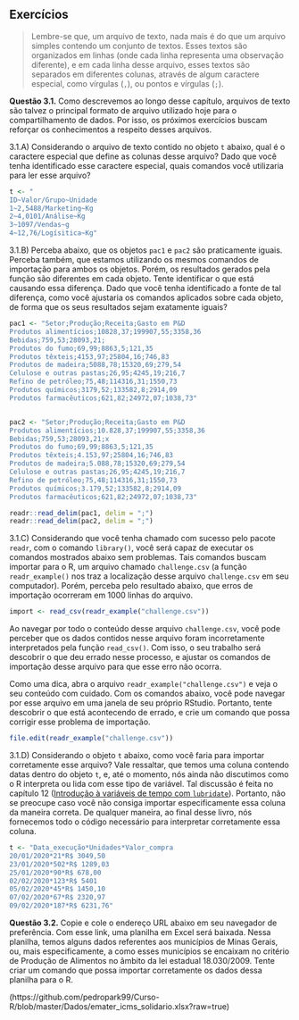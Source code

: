 



## Exercícios {.unnumbered}


> Lembre-se que, um arquivo de texto, nada mais é do que um arquivo simples contendo um conjunto de textos. Esses textos são organizados em linhas (onde cada linha representa uma observação diferente), e em cada linha desse arquivo, esses textos são separados em diferentes colunas, através de algum caractere especial, como vírgulas (`,`), ou pontos e vírgulas (`;`).



**Questão 3.1.** Como descrevemos ao longo desse capítulo, arquivos de texto são talvez o principal formato de arquivo utilizado hoje para o compartilhamento de dados. Por isso, os próximos exercícios buscam reforçar os conhecimentos a respeito desses arquivos.


3.1.A) Considerando o arquivo de texto contido no objeto `t` abaixo, qual é o caractere especial que define as colunas desse arquivo? Dado que você tenha identificado esse caractere especial, quais comandos você utilizaria para ler esse arquivo?


```r
t <- "
ID~Valor/Grupo~Unidade
1~2,5488/Marketing~Kg
2~4,0101/Análise~Kg
3~1097/Vendas~g
4~12,76/Logísitica~Kg"
```


3.1.B) Perceba abaixo, que os objetos `pac1` e `pac2` são praticamente iguais. Perceba também, que estamos utilizando os mesmos comandos de importação para ambos os objetos. Porém, os resultados gerados pela função são diferentes em cada objeto. Tente identificar o que está causando essa diferença. Dado que você tenha identificado a fonte de tal diferença, como você ajustaria os comandos aplicados sobre cada objeto, de forma que os seus resultados sejam exatamente iguais?



```r
pac1 <- "Setor;Produção;Receita;Gasto em P&D
Produtos alimentícios;10828,37;199907,55;3358,36
Bebidas;759,53;28093,21;
Produtos do fumo;69,99;8863,5;121,35
Produtos têxteis;4153,97;25804,16;746,83
Produtos de madeira;5088,78;15320,69;279,54
Celulose e outras pastas;26,95;4245,19;216,7
Refino de petróleo;75,48;114316,31;1550,73
Produtos químicos;3179,52;133582,8;2914,09
Produtos farmacêuticos;621,82;24972,07;1038,73"


pac2 <- "Setor;Produção;Receita;Gasto em P&D
Produtos alimentícios;10.828,37;199907,55;3358,36
Bebidas;759,53;28093,21;x
Produtos do fumo;69,99;8863,5;121,35
Produtos têxteis;4.153,97;25804,16;746,83
Produtos de madeira;5.088,78;15320,69;279,54
Celulose e outras pastas;26,95;4245,19;216,7
Refino de petróleo;75,48;114316,31;1550,73
Produtos químicos;3.179,52;133582,8;2914,09
Produtos farmacêuticos;621,82;24972,07;1038,73"

readr::read_delim(pac1, delim = ";")
readr::read_delim(pac2, delim = ";")
```




3.1.C) Considerando que você tenha chamado com sucesso pelo pacote `readr`, com o comando `library()`, você será capaz de executar os comandos mostrados abaixo sem problemas. Tais comandos buscam importar para o R, um arquivo chamado `challenge.csv` (a função `readr_example()` nos traz a localização desse arquivo `challenge.csv` em seu computador). Porém, perceba pelo resultado abaixo, que erros de importação ocorreram em 1000 linhas do arquivo.


```r
import <- read_csv(readr_example("challenge.csv"))
```
\begin{verbatim}
## -- Column specification ---------------------------------------
## cols(
##   x = col_double(),
##   y = col_logical()
## )

## Warning: 1000 parsing failures.
##  row col           expected     actual                     file
## 1001   y 1/0/T/F/TRUE/FALSE 2015-01-16 'C:/Users/Pedro/Documen~
## 1002   y 1/0/T/F/TRUE/FALSE 2018-05-18 'C:/Users/Pedro/Documen~
## 1003   y 1/0/T/F/TRUE/FALSE 2015-09-05 'C:/Users/Pedro/Documen~
## 1004   y 1/0/T/F/TRUE/FALSE 2012-11-28 'C:/Users/Pedro/Documen~
## 1005   y 1/0/T/F/TRUE/FALSE 2020-01-13 'C:/Users/Pedro/Documen~
## .... ... .................. .......... ........................
## See problems(...) for more details.
\end{verbatim}


Ao navegar por todo o conteúdo desse arquivo `challenge.csv`, você pode perceber que os dados contidos nesse arquivo foram incorretamente interpretados pela função `read_csv()`. Com isso, o seu trabalho será descobrir o que deu errado nesse processo, e ajustar os comandos de importação desse arquivo para que esse erro não ocorra. 

Como uma dica, abra o arquivo `readr_example("challenge.csv")` e veja o seu conteúdo com cuidado. Com os comandos abaixo, você pode navegar por esse arquivo em uma janela de seu próprio RStudio. Portanto, tente descobrir o que está acontecendo de errado, e crie um comando que possa corrigir esse problema de importação. 

```r
file.edit(readr_example("challenge.csv"))
```




3.1.D) Considerando o objeto `t` abaixo, como você faria para importar corretamente esse arquivo? Vale ressaltar, que temos uma coluna contendo datas dentro do objeto `t`, e, até o momento, nós ainda não discutimos como o R interpreta ou lida com esse tipo de variável. Tal discussão é feita no capítulo 12 ([Introdução à variáveis de tempo com `lubridate`](#sec:lubridate_var_tempo)). Portanto, não se preocupe caso você não consiga importar especificamente essa coluna da maneira correta. De qualquer maneira, ao final desse livro, nós fornecemos todo o código necessário para interpretar corretamente essa coluna.


```r
t <- "Data_execução*Unidades*Valor_compra
20/01/2020*21*R$ 3049,50
23/01/2020*502*R$ 1289,03
25/01/2020*90*R$ 678,00
02/02/2020*123*R$ 5401
05/02/2020*45*R$ 1450,10
07/02/2020*67*R$ 2320,97
09/02/2020*187*R$ 6231,76"
```


**Questão 3.2.** Copie e cole o endereço URL abaixo em seu navegador de preferência. Com esse link, uma planilha em Excel será baixada. Nessa planilha, temos alguns dados referentes aos municípios de Minas Gerais, ou, mais especificamente, a como esses municípios se encaixam no critério de Produção de Alimentos no âmbito da lei estadual 18.030/2009. Tente criar um comando que possa importar corretamente os dados dessa planilha para o R.


\item [https://github.com/pedropark99/Curso-R/blob/master/Dados/emater_icms_solidario.xlsx?raw=true](https://github.com/pedropark99/Curso-R/blob/master/Dados/emater_icms_solidario.xlsx?raw=true)










